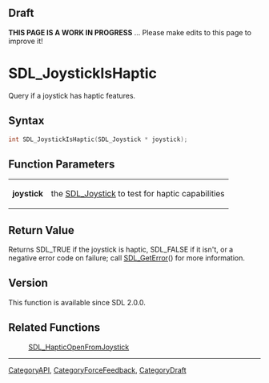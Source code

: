 
== Draft ==


'''THIS PAGE IS A WORK IN PROGRESS''' ... Please make edits to this page to improve it!


= SDL_JoystickIsHaptic =

Query if a joystick has haptic features.

== Syntax ==

<syntaxhighlight lang='c'>
int SDL_JoystickIsHaptic(SDL_Joystick * joystick);
</syntaxhighlight>

== Function Parameters ==

{|
|'''joystick'''
|the [[SDL_Joystick]] to test for haptic capabilities
|}

== Return Value ==

Returns SDL_TRUE if the joystick is haptic, SDL_FALSE if it isn't, or a
negative error code on failure; call [[SDL_GetError]]() for more
information.



== Version ==

This function is available since SDL 2.0.0.



== Related Functions ==

:[[SDL_HapticOpenFromJoystick]]

----
[[CategoryAPI]], [[CategoryForceFeedback]], [[CategoryDraft]]


